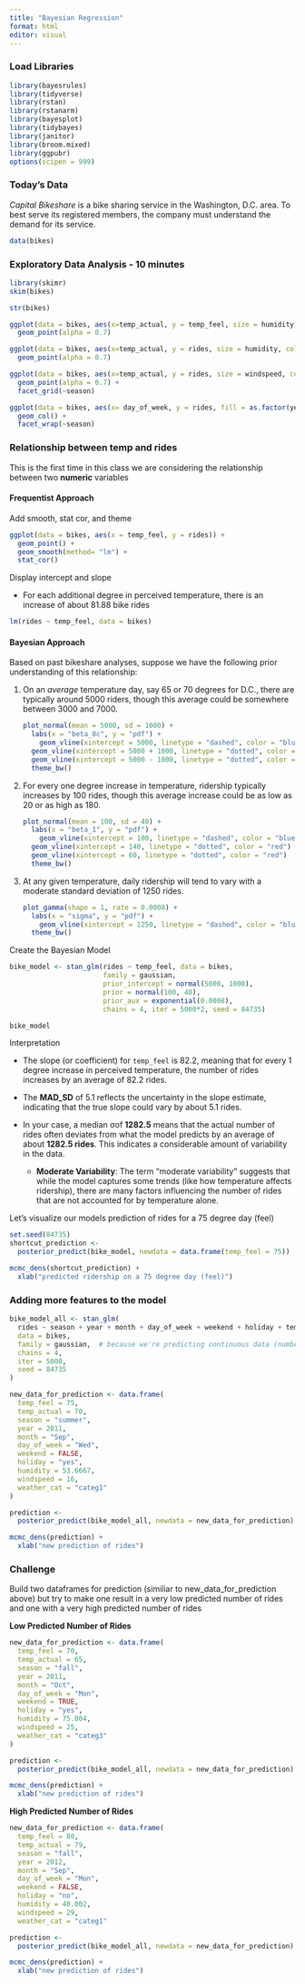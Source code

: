 ```yaml
---
title: "Bayesian Regression"
format: html
editor: visual
---
```


### Load Libraries

```r
library(bayesrules)
library(tidyverse)
library(rstan)
library(rstanarm)
library(bayesplot)
library(tidybayes)
library(janitor)
library(broom.mixed)
library(ggpubr)
options(scipen = 999)
```

### Today's Data

*Capital Bikeshare* is a bike sharing service in the Washington, D.C. area. To best serve its registered members, the company must understand the demand for its service.

```r
data(bikes)
```

### Exploratory Data Analysis - 10 minutes

```r
library(skimr)
skim(bikes)
```

```r
str(bikes)
```

```r
ggplot(data = bikes, aes(x=temp_actual, y = temp_feel, size = humidity, color = season)) +
  geom_point(alpha = 0.7)
```

```r
ggplot(data = bikes, aes(x=temp_actual, y = rides, size = humidity, color = season)) +
  geom_point(alpha = 0.7)
```

```r
ggplot(data = bikes, aes(x=temp_actual, y = rides, size = windspeed, color = humidity)) +
  geom_point(alpha = 0.7) +
  facet_grid(~season)
```

```r
ggplot(data = bikes, aes(x= day_of_week, y = rides, fill = as.factor(year))) +
  geom_col() +
  facet_wrap(~season)
```

### Relationship between temp and rides

This is the first time in this class we are considering the relationship between two **numeric** variables

#### Frequentist Approach

Add smooth, stat cor, and theme

```r
ggplot(data = bikes, aes(x = temp_feel, y = rides)) +
  geom_point() +
  geom_smooth(method= "lm") +
  stat_cor()
```

Display intercept and slope

-   For each additional degree in perceived temperature, there is an increase of about 81.88 bike rides

```r
lm(rides ~ temp_feel, data = bikes)
```

#### Bayesian Approach

Based on past bikeshare analyses, suppose we have the following prior understanding of this relationship:

1.  On an *average* temperature day, say 65 or 70 degrees for D.C., there are typically around 5000 riders, though this average could be somewhere between 3000 and 7000.

    ```r
    plot_normal(mean = 5000, sd = 1000) + 
      labs(x = "beta_0c", y = "pdf") +
        geom_vline(xintercept = 5000, linetype = "dashed", color = "blue", size = 1) +  # Mean
      geom_vline(xintercept = 5000 + 1000, linetype = "dotted", color = "red") +      # +1 SD
      geom_vline(xintercept = 5000 - 1000, linetype = "dotted", color = "red")  + # -1 SD
      theme_bw()
    ```

2.  For every one degree increase in temperature, ridership typically increases by 100 rides, though this average increase could be as low as 20 or as high as 180.

    ```r
    plot_normal(mean = 100, sd = 40) + 
      labs(x = "beta_1", y = "pdf") +
        geom_vline(xintercept = 100, linetype = "dashed", color = "blue", size = 1) +  # Mean
      geom_vline(xintercept = 140, linetype = "dotted", color = "red") +      # +1 SD
      geom_vline(xintercept = 60, linetype = "dotted", color = "red")  +
      theme_bw()
    ```

3.  At any given temperature, daily ridership will tend to vary with a moderate standard deviation of 1250 rides.

    ```r
    plot_gamma(shape = 1, rate = 0.0008) + 
      labs(x = "sigma", y = "pdf") +
        geom_vline(xintercept = 1250, linetype = "dashed", color = "blue", size = 1) +
      theme_bw()
    ```

Create the Bayesian Model

```r
bike_model <- stan_glm(rides ~ temp_feel, data = bikes,
                       family = gaussian,
                       prior_intercept = normal(5000, 1000),
                       prior = normal(100, 40), 
                       prior_aux = exponential(0.0008),
                       chains = 4, iter = 5000*2, seed = 84735)
```

```r
bike_model
```

Interpretation

-   The slope (or coefficient) for `temp_feel` is 82.2, meaning that for every 1 degree increase in perceived temperature, the number of rides increases by an average of 82.2 rides.

-   The **MAD_SD** of 5.1 reflects the uncertainty in the slope estimate, indicating that the true slope could vary by about 5.1 rides.

-   In your case, a median σ\sigmaσ of **1282.5** means that the actual number of rides often deviates from what the model predicts by an average of about **1282.5 rides**. This indicates a considerable amount of variability in the data.

    -   **Moderate Variability**: The term "moderate variability" suggests that while the model captures some trends (like how temperature affects ridership), there are many factors influencing the number of rides that are not accounted for by temperature alone.

Let's visualize our models prediction of rides for a 75 degree day (feel)

```r
set.seed(84735)
shortcut_prediction <- 
  posterior_predict(bike_model, newdata = data.frame(temp_feel = 75))
```

```r
mcmc_dens(shortcut_prediction) + 
  xlab("predicted ridership on a 75 degree day (feel)")
```

### Adding more features to the model

```r
bike_model_all <- stan_glm(
  rides ~ season + year + month + day_of_week + weekend + holiday + temp_actual + temp_feel + humidity + windspeed + weather_cat,
  data = bikes,
  family = gaussian,  # because we're predicting continuous data (number of rides)
  chains = 4, 
  iter = 5000, 
  seed = 84735
)
```

```r
new_data_for_prediction <- data.frame(
  temp_feel = 75, 
  temp_actual = 70,
  season = "summer",      
  year = 2011,           
  month = "Sep",             
  day_of_week = "Wed", 
  weekend = FALSE,           
  holiday = "yes",            
  humidity = 53.6667,      
  windspeed = 16,        
  weather_cat = "categ1"   
)
```

```r
prediction <- 
  posterior_predict(bike_model_all, newdata = new_data_for_prediction)
```

```r
mcmc_dens(prediction) + 
  xlab("new prediction of rides")
```

### Challenge

Build two dataframes for prediction (similiar to new_data_for_prediction above) but try to make one result in a very low predicted number of rides and one with a very high predicted number of rides

**Low Predicted Number of Rides**

```r
new_data_for_prediction <- data.frame(
  temp_feel = 70, 
  temp_actual = 65,
  season = "fall",      
  year = 2011,           
  month = "Oct",             
  day_of_week = "Mon", 
  weekend = TRUE,           
  holiday = "yes",            
  humidity = 75.004,      
  windspeed = 25,        
  weather_cat = "categ3"   
)
```

```r
prediction <- 
  posterior_predict(bike_model_all, newdata = new_data_for_prediction)
```

```r
mcmc_dens(prediction) + 
  xlab("new prediction of rides")
```

**High Predicted Number of Rides**

```r
new_data_for_prediction <- data.frame(
  temp_feel = 80, 
  temp_actual = 79,
  season = "fall",      
  year = 2012,           
  month = "Sep",             
  day_of_week = "Mon", 
  weekend = FALSE,           
  holiday = "no",            
  humidity = 40.002,      
  windspeed = 29,        
  weather_cat = "categ1"   
```

```r
prediction <- 
  posterior_predict(bike_model_all, newdata = new_data_for_prediction)
```

```r
mcmc_dens(prediction) + 
  xlab("new prediction of rides")
```
